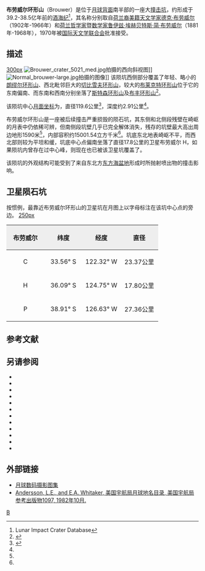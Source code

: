 {{lunar crater data|
 image=Brower crater WAC.jpg|
 caption=[[月球勘测轨道飞行器|月球勘测轨道飞行器]]拍摄的图像|
 latitude=35.82|
 N_or_S=S|
 longitude=124.75|
 E_or_W=W|
 diameter=119.6公里|
 depth=2.91公里|
 colong=127|
 eponym=[[德克·布劳威尔|德克·布劳威尔]]<br />[[鲁伊兹·布劳威尔|鲁伊兹·埃·简·布劳威尔]]}}

'''布劳威尔环形山'''（Brouwer）是位于[[月球背面|月球背面]]南半部的一座大[[撞击坑|撞击坑]]，约形成于39.2-38.5亿年前的[[酒海纪|酒海纪]]<ref name=LICD>Lunar Impact Crater Database</ref>，其名称分别取自[[荷兰|荷兰裔]][[美国|美籍]][[天文学家|天文学家]][[德克·布劳威尔|德克·布劳威尔]]（1902年-1966年）和[[荷兰|荷兰]][[哲学家|哲学家]]暨[[数学家|数学家]][[鲁伊兹·布劳威尔|鲁伊兹·埃赫贝特斯·简·布劳威尔]]（1881年-1968年），1970年被[[国际天文学联合会|国际天文学联合会]]批准接受。

==描述== 
[[image:Brouwer-color.jpg|300px]] 
[[Image:Brouwer_crater_5021_med.jpg|thumb]]拍摄的西向斜视图]]
[[Image:Normal_brouwer-large.jpg|thumb]]拍摄的图像]]
该陨坑西侧部分覆盖了年轻、略小的[[朗缪尔环形山|朗缪尔环形山]]、西北毗邻巨大的[[切比雪夫环形山|切比雪夫环形山]]，较大的[[布莱克特环形山|布莱克特环形山]]位于它的东南偏南、而东南和西南分别坐落了[[斯特森环形山|斯特森环形山]]及[[布丰环形山|布丰环形山]]<ref>{{Cite web |url=http://planetarynames.wr.usgs.gov/images/Lunar/lac_122_lo.pdf |title=Crater Brouwer on the map LAC-122. |access-date=2017-04-03 |archive-date=2013-02-20 |archive-url=https://web.archive.org/web/20130220194003/http://planetarynames.wr.usgs.gov/images/Lunar/lac_122_lo.pdf |dead-url=no }}</ref>。

该陨坑中心[[月面坐标|月面坐标]]为{{Coord|35.82|S|124.75|W|globe:Moon|nogoogle=1|noosm=1}}，直径119.6公里<ref name="IAU">{{Cite web |url=http://planetarynames.wr.usgs.gov/Feature/893 |title=Directory of the International Astronomical Union |access-date=2017-04-03 |archive-date=2019-07-24 |archive-url=https://web.archive.org/web/20190724170808/https://planetarynames.wr.usgs.gov/Feature/893 |dead-url=no }}</ref>，深度约2.91公里<ref name="LICD"/>。

布劳威尔环形山是一座被后续撞击严重损毁的陨石坑，其东侧和北侧段残壁在崎岖的月表中仍依稀可辨，但南侧段坑壁几乎已完全解体消失，残存的坑壁最大高出周边地形1590米<ref name="LICD"/>，内部容积约15001.54立方千米<ref name="LICD"/>。坑底东北地表崎岖不平，而西北部则较为平坦和缓，坑底中心点偏南坐落了直径17.8公里的卫星布劳威尔 H，如果陨坑内曾存在过中心峰，则现在也已被该卫星坑覆盖了。

该陨坑的外观结构可能受到了来自东北方[[东方海|东方海盆地]]形成时所抛射喷出物的撞击影响。

==卫星陨石坑==
按惯例，最靠近布劳威尔环形山的卫星坑在月图上以字母标注在该坑中心点的旁边。
[[image:Brouwer_sattelite_craters_map.jpg|250px]]

{| class="wikitable"
!width="25%" style="background:#eeeeee;" |布劳威尔 
!width="25%" style="background:#eeeeee;" |纬度
!width="25%" style="background:#eeeeee;" |经度
!width="25%" style="background:#eeeeee;" |直径
|-
|align="center"|C
|align="center"|33.56° S
|align="center"|122.32° W
|align="center"|23.37公里
|-
|align="center"|H
|align="center"|36.09° S
|align="center"|124.75° W
|align="center"|17.80公里
|-
|align="center"|P
|align="center"|38.91° S
|align="center"|126.63° W
|align="center"|27.36公里
|}{{clear}}
==参考文献==
{{reflist}}

==另请参阅==
{{refbegin}}
* {{cite book
  | last1 = Andersson
  | first1 = L. E.
  | last2 = Whitaker
  | first2 = E. A.
  | authorlink2 = Ewen Whitaker
  | date = 1982
  | title = [[NASA|NASA]] Catalogue of Lunar Nomenclature
  | publisher = NASA RP-1097
  | ref = harv
  }}
* {{cite web
  | last = Blue
  | first = Jennifer
  | date = July 25, 2007
  | title = Gazetteer of Planetary Nomenclature
  | publisher = [[United_States_Geological_Survey|USGS]]
  | url = http://planetarynames.wr.usgs.gov/
  | accessdate = 2007-08-05
  | ref = harv
  | archive-date = 2018-12-25
  | archive-url = https://web.archive.org/web/20181225170157/https://planetarynames.wr.usgs.gov/
  | dead-url = no
  }}
* {{cite book
  | last1 = Bussey
  | first1 = B.
  | authorlink1 = Ben Bussey
  | last2 = Spudis
  | first2 = P.
  | authorlink2 = Paul Spudis
  | date = 2004
  | title = The Clementine Atlas of the Moon
  | publisher = Cambridge University Press
  | location = New York
  | isbn = 978-0-521-81528-4
  | ref = harv
  }}
* {{cite book
  | last1 = Cocks
  | first1 = Elijah E.
  | last2 = Cocks
  | first2 = Josiah C.
  | date = 1995
  | title = Who's Who on the Moon: A Biographical Dictionary of Lunar Nomenclature
  | url = https://archive.org/details/isbn_9780936389271
  | publisher = Tudor Publishers
  | isbn = 978-0-936389-27-1
  | ref = harv
  }}
* {{cite web
  | last = McDowell
  | first = Jonathan
  | date = July 15, 2007
  | url = http://host.planet4589.org/astro/lunar/
  | title = Lunar Nomenclature
  | publisher = Jonathan's Space Report
  | accessdate = 2007-10-24
  | ref = harv
  | archive-date = 2018-12-25
  | archive-url = https://web.archive.org/web/20181225170156/http://host.planet4589.org/astro/lunar/
  | dead-url = no
  }}
* {{cite journal| last1 = Menzel| first1 = D. H.| last2 = Minnaert| first2 = M.| last3 = Levin| first3 = B.| last4 = Dollfus| first4 = A.| last5 = Bell| first5 = B.| title = Report on Lunar Nomenclature by the Working Group of Commission 17 of the IAU| doi = 10.1007/BF00171763| journal = Space Science Reviews| volume = 12| issue = 2| pages = 136–186| date = 1971| bibcode = 1971SSRv...12..136M| ref = harv}}
* {{cite book
  | first = Patrick
  | last = Moore
  | authorlink = Patrick Moore
  | date = 2001
  | title = On the Moon
  | url = https://archive.org/details/patrickmooreonmo00patr
  | publisher = Sterling Publishing Co.
  | isbn = 978-0-304-35469-6
  | ref = harv
  }}
* {{cite book
  | first = Fred W.
  | last = Price
  | date = 1988
  | title = The Moon Observer's Handbook
  | publisher = Cambridge University Press
  | isbn = 978-0-521-33500-3
  | ref = harv
  }}
* {{cite book
  | last = Rükl
  | first = Antonín
  | authorlink = Antonín Rükl
  | date = 1990
  | title = Atlas of the Moon
  | publisher = Kalmbach Books
  | isbn = 978-0-913135-17-4
  | ref = harv
  }}
* {{cite book
  | last = Webb
  | first = Rev. T. W.
  | authorlink = Thomas William Webb
  | date = 1962
  | title = Celestial Objects for Common Telescopes
  | url = https://archive.org/details/celestialobjects00webb
  | edition = 6th revised
  | publisher = Dover
  | isbn = 978-0-486-20917-3
  | ref = harv
  }}
* {{cite book
  | first = Ewen A.
  | last = Whitaker
  | authorlink = Ewen Whitaker
  | date = 1999
  | title = Mapping and Naming the Moon
  | publisher = Cambridge University Press
  | isbn = 978-0-521-62248-6
  | ref = harv
  }}
* {{cite book
  | first = Peter T.
  | last = Wlasuk
  | date = 2000
  | title = Observing the Moon
  | publisher = Springer
  | isbn = 978-1-85233-193-1
  | ref = harv
 }}
{{refend}}

==外部链接==
* [http://www.lpi.usra.edu/resources/lunar_orbiter/bin/srch_nam.shtml?Brouwer%7C0 月球数码摄影图集] {{Wayback|url=http://www.lpi.usra.edu/resources/lunar_orbiter/bin/srch_nam.shtml?Brouwer%7C0 |date=20201127013045 }}
* [http://planet4589.org/astro/lunar/RP-1097.pdf Andersson, L.E., and E.A. Whitaker, 美国宇航局月球地名目录, 美国宇航局参考出版物1097, 1982年10月.] {{Wayback|url=http://planet4589.org/astro/lunar/RP-1097.pdf |date=20141006125838 }}

[[Category:月球环形山|B]]
{{月球环形山 (A-B)}}